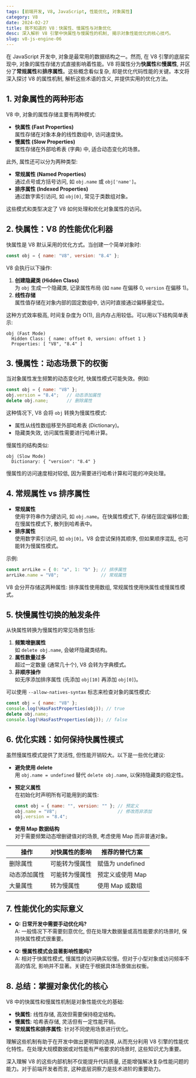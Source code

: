 ```yaml
---
tags: [前端开发, V8, JavaScript, 性能优化, 对象属性]
category: V8
date: 2024-02-27
title: 我不知道的 V8：快属性、慢属性与对象优化
desc: 深入解析 V8 引擎中快属性与慢属性的机制, 揭示对象性能优化的核心技巧。
slug: v8-js-engine-06
---
```


在 JavaScript 开发中, 对象是最常用的数据结构之一。然而, 在 V8 引擎的底层实现中, 对象的属性存储方式直接影响着性能。V8 将属性分为**快属性**和**慢属性**, 并区分了**常规属性**和**排序属性**。这些概念看似复杂, 却是优化代码性能的关键。本文将深入探讨 V8 的属性机制, 解析这些术语的含义, 并提供实用的优化方法。

## 1. 对象属性的两种形态

V8 中, 对象的属性存储主要有两种模式:

- **快属性 (Fast Properties)**  
  属性存储在对象本身的线性数组中, 访问速度快。
- **慢属性 (Slow Properties)**  
  属性存储在外部哈希表 (字典) 中, 适合动态变化的场景。

此外, 属性还可以分为两种类型:
- **常规属性 (Named Properties)**  
  通过点号或方括号访问, 如 `obj.name` 或 `obj['name']`。
- **排序属性 (Indexed Properties)**  
  通过数字索引访问, 如 `obj[0]`, 常见于类数组对象。

这些模式和类型决定了 V8 如何处理和优化对象属性的访问。

## 2. 快属性：V8 的性能优化利器

快属性是 V8 默认采用的优化方式。当创建一个简单对象时:

```javascript
const obj = { name: "V8", version: "8.4" };
```

V8 会执行以下操作:
1. **创建隐藏类 (Hidden Class)**  
   为 `obj` 生成一个隐藏类, 记录属性布局 (如 `name` 在偏移 0, `version` 在偏移 1)。
2. **线性存储**  
   属性值存储在对象内部的固定数组中, 访问时直接通过偏移量定位。

这种方式效率极高, 时间复杂度为 O(1), 且内存占用较低。可以用以下结构简单表示:

```
obj (Fast Mode)
  Hidden Class: { name: offset 0, version: offset 1 }
  Properties: [ "V8", "8.4" ]
```

## 3. 慢属性：动态场景下的权衡

当对象属性发生频繁的动态变化时, 快属性模式可能失效。例如:

```javascript
const obj = { name: "V8" };
obj.version = "8.4";   // 动态添加属性
delete obj.name;       // 删除属性
```

这种情况下, V8 会将 `obj` 转换为慢属性模式:
- 属性从线性数组移至外部哈希表 (Dictionary)。
- 隐藏类失效, 访问属性需要进行哈希计算。

慢属性的结构类似:

```
obj (Slow Mode)
  Dictionary: { "version": "8.4" }
```

慢属性的访问速度相对较低, 因为需要进行哈希计算和可能的冲突处理。

## 4. 常规属性 vs 排序属性

- **常规属性**  
  使用字符串作为键访问, 如 `obj.name`。在快属性模式下, 存储在固定偏移位置; 在慢属性模式下, 散列到哈希表中。
- **排序属性**  
  使用数字索引访问, 如 `obj[0]`。V8 会尝试保持其顺序, 但如果顺序混乱, 也可能转为慢属性模式。

示例:

```javascript
const arrLike = { 0: "a", 1: "b" }; // 排序属性
arrLike.name = "V8";                // 常规属性
```

V8 会分开存储这两种属性: 排序属性使用数组, 常规属性使用快属性或慢属性模式。

## 5. 快慢属性切换的触发条件

从快属性转换为慢属性的常见场景包括:

1. **频繁增删属性**  
   如 `delete obj.name`, 会破坏隐藏类结构。
2. **属性数量过多**  
   超过一定数量 (通常几十个), V8 会转为字典模式。
3. **非顺序操作**  
   如无序添加排序属性 (先添加 `obj[10]` 再添加 `obj[0]`)。

可以使用 `--allow-natives-syntax` 标志来检查对象的属性模式:

```javascript
const obj = { name: "V8" };
console.log(%HasFastProperties(obj)); // true
delete obj.name;
console.log(%HasFastProperties(obj)); // false
```

## 6. 优化实践：如何保持快属性模式

虽然慢属性模式提供了灵活性, 但性能开销较大。以下是一些优化建议:

- **避免使用 delete**  
  用 `obj.name = undefined` 替代 `delete obj.name`, 以保持隐藏类的稳定性。
- **预定义属性**  
  在初始化时声明所有可能用到的属性:

  ```javascript
  const obj = { name: "", version: "" }; // 预定义
  obj.name = "V8";                       // 修改而非添加
  obj.version = "8.4";
  ```

- **使用 Map 数据结构**  
  对于需要频繁动态增删键值对的场景, 考虑使用 Map 而非普通对象。

| 操作 | 对快属性的影响 | 推荐的替代方案 |
|------|----------------|----------------|
| 删除属性 | 可能转为慢属性 | 赋值为 undefined |
| 动态添加属性 | 可能转为慢属性 | 预定义或使用 Map |
| 大量属性 | 转为慢属性 | 使用 Map 或数组 |

## 7. 性能优化的实际意义

- **Q: 日常开发中需要手动优化吗?**  
  A: 一般情况下不需要刻意优化, 但在处理大数据量或高性能要求的场景时, 保持快属性模式很重要。

- **Q: 慢属性模式会显著影响性能吗?**  
  A: 相对于快属性模式, 慢属性的访问确实较慢。但对于小型对象或访问频率不高的情况, 影响并不显著。关键在于根据具体场景做出权衡。

## 8. 总结：掌握对象优化的核心

V8 中的快属性和慢属性机制是对象性能优化的基础:
- **快属性**: 线性存储, 高效但需要保持稳定结构。
- **慢属性**: 哈希表存储, 灵活但有一定性能开销。
- **常规属性和排序属性**: 针对不同使用场景进行优化。

理解这些机制有助于在开发中做出更明智的选择, 从而充分利用 V8 引擎的性能优化特性。在处理大规模数据或对性能有严格要求的场景时, 这些知识尤为重要。

深入理解 V8 的这些内部机制不仅能提升代码质量, 还能增强解决复杂性能问题的能力。对于前端开发者而言, 这种底层洞察力是技术进阶的重要助力。

